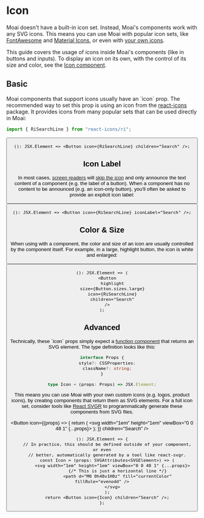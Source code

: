 
# Icon

Moai doesn't have a built-in icon set. Instead, Moai's components work with any
SVG icons. This means you can use Moai with popular icon sets, like
[FontAwesome][1] and [Material Icons][2], or even with [your own icons][4].

This guide covers the usage of icons inside Moai's components (like in buttons
and inputs). To display an icon on its own, with the control of its size and
color, see the [Icon component][3].

[1]: https://fontawesome.com
[2]: https://fonts.google.com/icons
[3]: /components/icon
[4]: /patterns/icon/advanced

## Basic

Moai components that support icons usually have an \`icon\` prop. The
recommended way to set this prop is using an icon from the [react-icons][1]
package. It provides icons from many popular sets that can be used directly in
Moai:

```ts
import { RiSearchLine } from "react-icons/ri";
```

[1]: https://react-icons.github.io/react-icons/

<Button icon={RiSearchLine} children="Search" />

```tsx
(): JSX.Element => <Button icon={RiSearchLine} children="Search" />;
```

## Icon Label

In most cases, [screen readers][1] will [skip the icon][2] and only announce
the text content of a component (e.g. the label of a button). When a component
has no content to be announced (e.g. an icon-only button), you'll often be
asked to provide an explicit icon label:

[1]: https://en.wikipedia.org/wiki/Screen_reader
[2]: https://www.sarasoueidan.com/blog/accessible-icon-buttons/#icon-sitting-next-to-text

<Button icon={RiSearchLine} iconLabel="Search" />

```tsx
(): JSX.Element => <Button icon={RiSearchLine} iconLabel="Search" />;
```

## Color & Size

When using with a component, the color and size of an icon are usually
controlled by the component itself. For example, in a large, highlight button,
the icon is white and enlarged:

<Button
	highlight
	size={Button.sizes.large}
	icon={RiSearchLine}
	children="Search"
/>

```tsx
(): JSX.Element => (
	<Button
		highlight
		size={Button.sizes.large}
		icon={RiSearchLine}
		children="Search"
	/>
);
```

## Advanced

Technically, these \`icon\` props simply expect a [function component][1] that
returns an SVG element. The type definition looks like this:

```ts
interface Props {
	style?: CSSProperties;
	className?: string;
}

type Icon = (props: Props) => JSX.Element;
```

This means you can use Moai with your own custom icons (e.g. logos, product
icons), by creating components that return them as SVG elements. For a full
icon set, consider tools like [React SVGR][2] to programmatically generate
these components from SVG files.

[1]: https://reactjs.org/docs/components-and-props.html#function-and-class-components
[2]: https://react-svgr.com

<Button
	icon={(props) => {
		return (
			<svg width="1em" height="1em" viewBox="0 0 48 1" {...props}>
				<path d="M0 0h48v1H0z" fill="currentColor" fillRule="evenodd" />
			</svg>
		);
	}}
	children="Search"
/>

```tsx
(): JSX.Element => {
	// In practice, this should be defined outside of your component, or even
	// better, automatically generated by a tool like react-svgr.
	const Icon = (props: SVGAttributes<SVGElement>) => (
		<svg width="1em" height="1em" viewBox="0 0 48 1" {...props}>
			{/* This is just a horizontal line */}
			<path d="M0 0h48v1H0z" fill="currentColor" fillRule="evenodd" />
		</svg>
	);
	return <Button icon={Icon} children="Search" />;
};
```
